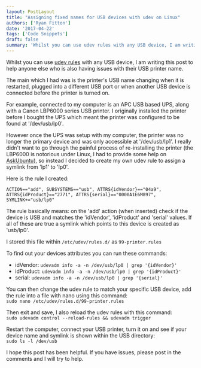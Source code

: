 ```yaml
---
layout: PostLayout
title: "Assigning fixed names for USB devices with udev on Linux"
authors: ['Ryan Fitton']
date: '2017-04-22'
tags: ['Code Snippets']
draft: false
summary: 'Whilst you can use udev rules with any USB device, I am writing this post to help anyone else who is also having issues with their USB printer name. The main which I had was is the printer&#8217;s USB name changing when it is restarted, plugged into a different USB port or when another USB device is connected ...'
---
```


Whilst you can use [udev rules](https://www.linux.com/news/udev-introduction-device-management-modern-linux-system) with any USB device, I am writing this post to help anyone else who is also having issues with their USB printer name.

The main which I had was is the printer's USB name changing when it is restarted, plugged into a different USB port or when another USB device is connected before the printer is turned on.

For example, connected to my computer is an APC USB based UPS, along with a Canon LBP6000 series USB printer. I originally installed the printer before I bought the UPS which meant the printer was configured to be found at '/dev/usb/lp0'.

However once the UPS was setup with my computer, the printer was no longer the primary device and was only accessible at '/dev/usb/lp1'. I really didn't want to go through the painful process of re-installing the printer (the LBP6000 is notorious under Linux, I had to provide some help on [AskUbuntu](https://askubuntu.com/questions/778367/cannot-print-from-canon-lbp6020-ubuntu-16-04)), so instead I decided to create my own udev rule to assign a symlink from 'lp1' to 'lp0'.

Here is the rule I created:

``` language-markup
ACTION=="add", SUBSYSTEMS=="usb", ATTRS{idVendor}=="04a9", ATTRS{idProduct}=="2771", ATTRS{serial}=="0000A1E6M897", SYMLINK+="usb/lp0"
```

The rule basically means: on the 'add' action (when inserted) check if the device is USB and matches the 'idVendor', 'idProduct' and 'serial' values. If all of these are true a symlink which points to this device is created as 'usb/lp0'.

I stored this file within `/etc/udev/rules.d/` as `99-printer.rules`

To find out your devices attributes you can run these commands:

-   idVendor: `udevadm info -a -n /dev/usb/lp0 | grep '{idVendor}'`
-   idProduct: `udevadm info -a -n /dev/usb/lp0 | grep '{idProduct}'`
-   serial: `udevadm info -a -n /dev/usb/lp0 | grep '{serial}'`

You can then change the udev rule to match your specific USB device, add the rule into a file with nano using this command:\
`sudo nano /etc/udev/rules.d/99-printer.rules`

Then exit and save, I also reload the udev rules with this command:\
`sudo udevadm control --reload-rules && udevadm trigger`

Restart the computer, connect your USB printer, turn it on and see if your device name and symlink is shown within the USB directory:\
`sudo ls -l /dev/usb`

I hope this post has been helpful. If you have issues, please post in the comments and I will try to help.
